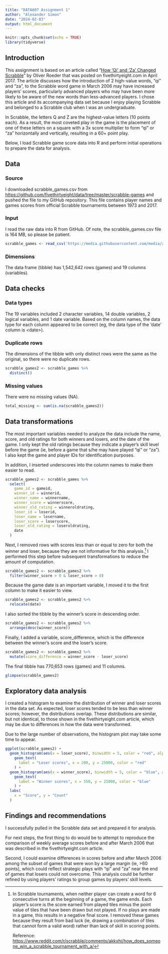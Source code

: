```yaml
---
title: "DATA607 Assignment 1"
author: "Alexander Simon"
date: "2024-02-03"
output: html_document
---
```


```r
knitr::opts_chunk$set(echo = TRUE)
library(tidyverse)
```

## Introduction

This assignment is based on an article called "[How 'Qi' and 'Za' Changed Scrabble](https://fivethirtyeight.com/features/how-qi-and-za-changed-scrabble/ "Link to "How 'Qi' and 'Za' Changed Scrabble" article")" by Oliver Roeder that was posted on fivethirtyeight.com in April 2017. The article discusses how the introduction of 2 high-value words, "qi" and "za", to the Scrabble word game in March 2006 may have increased players' scores, particularly advanced players who may have been more likely to be aware of the new words than less-advanced players. I chose this article and its accompanying data set because I enjoy playing Scrabble and belonged to a Scrabble club when I was an undergraduate.

In Scrabble, the letters Q and Z are the highest-value letters (10 points each). As a result, the most coveted play in the game is the placement of one of these letters on a square with a 3x score multiplier to form "qi" or "za" horizontally and vertically, resulting in a 60+ point play.

Below, I load Scrabble game score data into R and perform initial operations to prepare the data for analysis.

## Data

### Source

I downloaded scrabble_games.csv from <https://github.com/fivethirtyeight/data/tree/master/scrabble-games> and pushed the file to my GitHub repository. This file contains player names and games scores from official Scrabble tournaments between 1973 and 2017.

### Input

I read the raw data into R from GitHub. Of note, the scrabble_games.csv file is 164 MB, so please be patient.

```r
scrabble_games <- read_csv('https://media.githubusercontent.com/media/alexandersimon1/Data607/main/Assignment1/scrabble_games.csv')
```

### Dimensions

The data frame (tibble) has 1,542,642 rows (games) and 19 columns (variables).

## Data checks

### Data types

The 19 variables included 2 character variables, 14 double variables, 2 logical variables, and 1 date variable. Based on the column names, the data type for each column appeared to be correct (eg, the data type of the 'date' column is \<date\>).

### Duplicate rows

The dimensions of the tibble with only distinct rows were the same as the original, so there were no duplicate rows.

```r
scrabble_games2 <- scrabble_games %>%
  distinct()
```

### Missing values

There were no missing values (NA).

```r
total_missing <- sum(is.na(scrabble_games2))
```

## Data transformations

The most important variables needed to analyze the data include the name, score, and old ratings for both winners and losers, and the date of the game. I only kept the old ratings because they indicate a player's skill level before the game (ie, before a game that s/he may have played "qi" or "za"). I also kept the game and player IDs for identification purposes.

In addition, I inserted underscores into the column names to make them easier to read.

```r
scrabble_games2 <- scrabble_games %>%
  select(
    game_id = gameid,
    winner_id = winnerid,
    winner_name = winnername,
    winner_score = winnerscore,
    winner_old_rating = winneroldrating,
    loser_id = loserid,
    loser_name = losername,
    loser_score = loserscore,
    loser_old_rating = loseroldrating,
    date
  )
```

Next, I removed rows with scores less than or equal to zero for both the winner and loser, because they are not informative for this analysis.[^1] I performed this step before subsequent transformations to reduce the amount of computation.

[^1]: In Scrabble tournaments, when neither player can create a word for 6 consecutive turns at the beginning of a game, the game ends. Each player's score is the score earned from played tiles minus the point value of tiles that have been drawn but not played. If no plays are made in a game, this results in a negative final score. I removed these games because they result from bad luck (ie, drawing a combination of tiles that cannot form a valid word) rather than lack of skill in scoring points.

    Reference: <https://www.reddit.com/r/scrabble/comments/akkxhi/how_does_someone_win_a_scrabble_tournament_with_a/>

```r
scrabble_games2 <- scrabble_games2 %>%
  filter(winner_score > 0 & loser_score > 0)
```

Because the game date is an important variable, I moved it to the first column to make it easier to view.

```r
scrabble_games2 <- scrabble_games2 %>%
  relocate(date)
```

I also sorted the tibble by the winner's score in descending order.

```r
scrabble_games2 <- scrabble_games2 %>%
  arrange(desc(winner_score))
```

Finally, I added a variable, score_difference, which is the difference between the winner's score and the loser's score.

```r
scrabble_games2 <- scrabble_games2 %>%
  mutate(score_difference = winner_score - loser_score)
```

The final tibble has 770,653 rows (games) and 11 columns.

```r
glimpse(scrabble_games2)
```

## Exploratory data analysis

I created a histogram to examine the distribution of winner and loser scores in the data set. As expected, loser scores tended to be less than winner scores; however, the distributions overlap. These distributions are similar, but not identical, to those shown in the fivethirtyeight.com article, which may be due to differences in how the data were transformed.

Due to the large number of observations, the histogram plot may take some time to appear.

```r
ggplot(scrabble_games2) + 
  geom_histogram(aes(x = loser_score), binwidth = 5, color = "red", alpha = 0.5) +
    geom_text(
      label = "Loser scores", x = 200, y = 25000, color = "red"
    ) +
  geom_histogram(aes(x = winner_score), binwidth = 5, color = "blue", alpha = 0.5) +
    geom_text(
      label = "Winner scores", x = 550, y = 25000, color = "blue"
    ) +
  labs(
    x = "Score", y = "Count"
  )
```

## Findings and recommendations

I successfully pulled in the Scrabble data set and prepared it for analysis.

For next steps, the first thing to do would be to attempt to reproduce the comparison of weekly average scores before and after March 2006 that was described in the fivethirtyeight.com article.

Second, I could examine differences in scores before and after March 2006 among the subset of games that were won by a large margin (ie, \>60 points), which could reflect strategic plays with "qi" and "za" near the end of games that losers could not overcome. This analysis could be further refined by using players' ratings to group games by players' skill levels.
